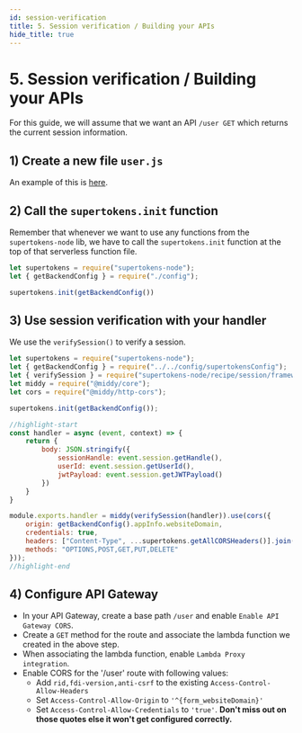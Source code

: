 ```yaml
---
id: session-verification
title: 5. Session verification / Building your APIs
hide_title: true
---
```


<!-- COPY DOCS -->
<!-- ./thirdpartyemailpassword/serverless/with-aws-lambda/session-verification.mdx -->


# 5. Session verification / Building your APIs

For this guide, we will assume that we want an API `/user GET` which returns the current session information.

## 1) Create a new file `user.js`
An example of this is [here](https://github.com/supertokens/supertokens-auth-react/blob/master/examples/with-aws-lambda/backend/user.js).

## 2) Call the `supertokens.init` function
Remember that whenever we want to use any functions from the `supertokens-node` lib, we have to call the `supertokens.init` function at the top of that serverless function file.

```jsx title="user.js"
let supertokens = require("supertokens-node");
let { getBackendConfig } = require("./config");

supertokens.init(getBackendConfig())
```


## 3) Use session verification with your handler
We use the `verifySession()` to verify a session.

```jsx title="user.js"
let supertokens = require("supertokens-node");
let { getBackendConfig } = require("../../config/supertokensConfig");
let { verifySession } = require("supertokens-node/recipe/session/framework/awsLambda");
let middy = require("@middy/core");
let cors = require("@middy/http-cors");

supertokens.init(getBackendConfig());

//highlight-start
const handler = async (event, context) => {
    return {
        body: JSON.stringify({
            sessionHandle: event.session.getHandle(),
            userId: event.session.getUserId(),
            jwtPayload: event.session.getJWTPayload()
        })
    }
}

module.exports.handler = middy(verifySession(handler)).use(cors({
    origin: getBackendConfig().appInfo.websiteDomain,
    credentials: true,
    headers: ["Content-Type", ...supertokens.getAllCORSHeaders()].join(", "),
    methods: "OPTIONS,POST,GET,PUT,DELETE"
}));
//highlight-end
```

## 4) Configure API Gateway

<AppInfoForm
    askForWebsiteDomain={true}>

- In your API Gateway, create a base path `/user` and enable `Enable API Gateway CORS`.
- Create a `GET` method for the route and associate the lambda function we created in the above step.
- When associating the lambda function, enable `Lambda Proxy integration`.
- Enable CORS for the '/user' route with following values:
    - Add `rid,fdi-version,anti-csrf` to the existing `Access-Control-Allow-Headers`
    - Set `Access-Control-Allow-Origin` to `'^{form_websiteDomain}'`
    - Set `Access-Control-Allow-Credentials` to `'true'`. **Don't miss out on those quotes else it won't get configured correctly.**

</AppInfoForm>